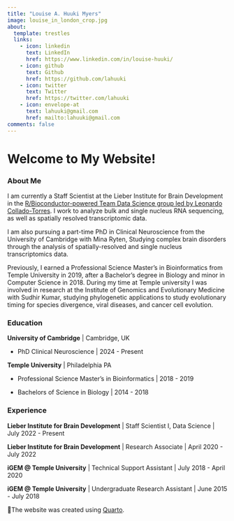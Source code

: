 ```yaml
---
title: "Louise A. Huuki Myers"
image: louise_in_london_crop.jpg
about:
  template: trestles
  links:
    - icon: linkedin
      text: LinkedIn
      href: https://www.linkedin.com/in/louise-huuki/
    - icon: github
      text: Github
      href: https://github.com/lahuuki
    - icon: twitter
      text: Twitter
      href: https://twitter.com/lahuuki
    - icon: envelope-at
      text: lahuuki@gmail.com
      href: mailto:lahuuki@gmail.com
comments: false
---
```


# Welcome to My Website!

### About Me

I am currently a Staff Scientist at the Lieber Institute for Brain Development in the [R/Bioconductor-powered Team Data Science group led by Leonardo Collado-Torres](https://lcolladotor.github.io/). I work to analyze bulk and single nucleus RNA sequencing, as well as spatially resolved transcriptomic data.

I am also pursuing a part-time PhD in Clinical Neuroscience from the University of Cambridge with Mina Ryten, Studying complex brain disorders through the analysis of spatially-resolved and single nucleus transcriptomics data.

Previously, I earned a Professional Science Master’s in Bioinformatics from Temple University in 2019, after a Bachelor's degree in Biology and minor in Computer Science in 2018. During my time at Temple university I was involved in research at the Institute of Genomics and Evolutionary Medicine with Sudhir Kumar, studying phylogenetic applications to study evolutionary timing for species divergence, viral diseases, and cancer cell evolution.

### Education

**University of Cambridge** \| Cambridge, UK

-   PhD Clinical Neuroscience \| 2024 - Present

**Temple University** \| Philadelphia PA

-   Professional Science Master's in Bioinformatics \| 2018 - 2019

-   Bachelors of Science in Biology \| 2014 - 2018

### Experience

**Lieber Institute for Brain Development** \| Staff Scientist I, Data Science \| July 2022 - Present

**Lieber Institute for Brain Development** \| Research Associate \| April 2020 - July 2022

**iGEM \@ Temple University** \| Technical Support Assistant \| July 2018 - April 2020

**iGEM \@ Temple University** \| Undergraduate Research Assistant \| June 2015 - July 2018

👾The website was created using [Quarto](https://quarto.org/).
